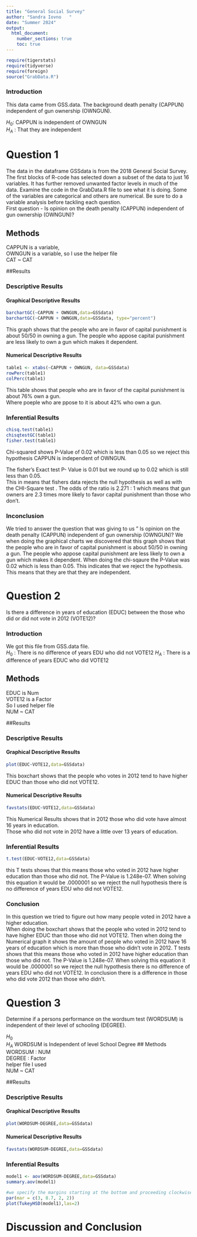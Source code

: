 ```yaml
---
title: "General Social Survey"
author: "Sandra Iovno   "
date: "Summer 2024"
output: 
  html_document:
    number_sections: true
    toc: true
---
```



```r
require(tigerstats)
require(tidyverse)
require(foreign)
source("GrabData.R")
```
 
### Introduction 

 This data came from GSS.data. The background death penalty (CAPPUN) independent of gun ownership (OWNGUN). 
 
 $H_0$: CAPPUN is independent of OWNGUN   
$H_A$ : That they are independent 

 
#  Question 1

<!--In this section you explain what you are trying to show.  Where did the data come from?  What is the research or other question you are trying to answer?!-->

The data in the dataframe GSSdata is from the 2018 General Social Survey. The first blocks of R-code has selected down a subset of the data to just 16 variables. It has further removed unwanted factor levels in much of the data. Examine the code in the GrabData.R file to see what it is doing. Some of the variables are categorical and others are numerical. Be sure to do a variable analysis before tackling each question.  
First question - Is opinion on the death penalty (CAPPUN) independent of gun ownership (OWNGUN)?



## Methods

<!--Decide on your methods:  use "variable analysis" or other appropriate descriptors.  Make sure to choose at least one graphical method and at least one numerical method.!-->
 
  CAPPUN is a variable,  
  OWNGUN is a variable,
  so I use the helper file    
  CAT ~ CAT  
    
    
##Results

<!--Divide this section into two sub-sections:  One for your descriptive  results and one for your inferential results.!-->

### Descriptive Results

#### Graphical Descriptive Results

```r
barchartGC(~CAPPUN + OWNGUN,data=GSSdata)
barchartGC(~CAPPUN + OWNGUN,data=GSSdata, type="percent")

```

  This graph shows that the people who are in favor of capital punishment is about 50/50 in owning a gun. 
    The people who appose capital punishment are less likely to own a gun which makes it dependent. 

<!--Graphical results here.  Make sure to show your code.  Provide appropriate labels for axes, giving units if possible, and provide a good title for the graph, too.  Use the graphical results to describe the patterns if any that exist in the data as focused toward the research question!-->

#### Numerical Descriptive Results

```r
table1 <- xtabs(~CAPPUN + OWNGUN, data=GSSdata)
rowPerc(table1)
colPerc(table1)
```
  This table shows that people who are in favor of the capital punishment is about 76% own a gun.  
    Where poeple who are ppose to it is about 42% who own a gun.  


<!--Numerical results go here. Use the numerical results to describe the patterns if any that exist in the data as focused toward the research question!-->

### Inferential Results

<!--State hypothesis clearly.  Make sure your discussion of the inferential test covers all the aspects that the test output produces, such as test statistic, p-value etc.  Make a decision about the null hypothesis, explain the assumptions on which the selected test/procedure was based, and why the chosen procedure satisfys the assumptions and is appropriate to answer the research question!-->


```r
chisq.test(table1)
chisqtestGC(table1)
fisher.test(table1)
```

 Chi-squared shows P-Value of 0.02 which is less than 0.05 so we reject this hypothesis CAPPUN is independent of OWNGUN.  
 
 The fisher's Exact test P- Value is 0.01 but we round up to 0.02 which is still less than 0.05.  
 This in means that fishers data rejects the null hypothesis as well as with the CHI-Square test . The odds of the ratio is 2.271 : 1 which means that gun owners are 2.3 times more likely to favor capital punishment than those who don't.   
 
 
### Inconclusion 

We tried to answer the question that was giving to us " Is opinion on the death penalty (CAPPUN) independent of gun ownership (OWNGUN)? We when doing the graphical charts we discovered that this graph shows that the people who are in favor of capital punishment is about 50/50 in owning a gun. 
  The people who appose capital punishment are less likely to own a gun which makes it dependent.
  When doing the chi-sqaure the P-Value was 0.02 which is less than 0.05. This indicates that we reject the hypothesis. This means that they are that they are independent. 

#  Question 2

<!--In this section you explain what you are trying to show.  Where did the data come from?  What is the research or other question you are trying to answer?!-->

Is there a difference in years of education (EDUC) between the those who did or did not vote in 2012 (VOTE12)?


### Introduction 
We got this file from GSS.data file.  
$H_0$ : There is no difference of years EDU who did not VOTE12
$H_A$ : There is a difference of years EDUC who did VOTE12

## Methods
EDUC is Num  
VOTE12 is a Factor   
So I used helper file  
NUM ~ CAT 


<!--Decide on your methods:  use "variable analysis" or other appropriate descriptors.  Make sure to choose at least one graphical method and at least one numerical method.!-->

##Results

<!--Divide this section into two sub-sections:  One for your descriptive  results and one for your inferential results.!-->

### Descriptive Results

#### Graphical Descriptive Results
<!--Graphical results here.  Make sure to show your code.  Provide appropriate labels for axes, giving units if possible, and provide a good title for the graph, too.  Use the graphical results to describe the patterns if any that exist in the data as focused toward the research question!-->

```r
plot(EDUC~VOTE12,data=GSSdata)
```

  This boxchart shows that the people who votes in 2012 tend to have higher EDUC than those who did not VOTE12.       
  
  
#### Numerical Descriptive Results
<!--Numerical results go here. Use the numerical results to describe the patterns if any that exist in the data as focused toward the research question!-->
```r
favstats(EDUC~VOTE12,data=GSSdata)
```
This Numerical Results shows that in 2012 those who did vote have almost 16 years in education.  
Those who did not vote in 2012 have a little over 13 years of education.  

### Inferential Results

<!--State hypothesis clearly.  Make sure your discussion of the inferential test covers all the aspects that the test output produces, such as test statistic, p-value etc.  Make a decision about the null hypothesis, explain the assumptions on which the selected test/procedure was based, and why the chosen procedure satisfys the assumptions and is appropriate to answer the research question!-->

```r
t.test(EDUC~VOTE12,data=GSSdata)
``` 
this T tests shows that this means those who voted in 2012 have higher education than those who did not. The P-Value is 1.248e-07. When solving this equation it would be .0000001 so we reject the null hypothesis there is no difference of years EDU who did not VOTE12. 


### Conclusion  
In this question we tried to figure out how many people voted in 2012 have a higher education.  
When doing the  boxchart shows that the people who voted in 2012 tend to have higher EDUC than those who did not VOTE12. Then when doing the Numerical graph it shows the amount of people who voted in 2012 have 16 years of education which is more than those who didn't vote in 2012. T tests shows that this means those who voted in 2012 have higher education than those who did not. The P-Value is 1.248e-07. When solving this equation it would be .0000001 so we reject the null hypothesis there is no difference of years EDU who did not VOTE12. In conclusion there is a difference in those who did vote 2012 than those who didn't. 

#  Question 3

<!--In this section you explain what you are trying to show.  Where did the data come from?  What is the research or other question you are trying to answer?!-->
 
Determine if a persons performance on the wordsum test (WORDSUM) is independent of their level of schooling (DEGREE).

$H_0$  
$H_A$ WORDSUM is Independent of level School Degree
## Methods
WORDSUM : NUM   
DEGREE : Factor   
helper file I used    
NUM ~ CAT 


<!--Decide on your methods:  use "variable analysis" or other appropriate descriptors.  Make sure to choose at least one graphical method and at least one numerical method.!-->

##Results

<!--Divide this section into two sub-sections:  One for your descriptive  results and one for your inferential results.!-->

### Descriptive Results

#### Graphical Descriptive Results

```r
plot(WORDSUM~DEGREE,data=GSSdata)
```

<!--Graphical results here.  Make sure to show your code.  Provide appropriate labels for axes, giving units if possible, and provide a good title for the graph, too.  Use the graphical results to describe the patterns if any that exist in the data as focused toward the research question!-->

#### Numerical Descriptive Results

<!--Numerical results go here. Use the numerical results to describe the patterns if any that exist in the data as focused toward the research question!-->

```r
favstats(WORDSUM~DEGREE,data=GSSdata)
```


### Inferential Results

<!--State hypothesis clearly.  Make sure your discussion of the inferential test covers all the aspects that the test output produces, such as test statistic, p-value etc.  Make a decision about the null hypothesis, explain the assumptions on which the selected test/procedure was based, and why the chosen procedure satisfys the assumptions and is appropriate to answer the research question!-->

```r
model1 <- aov(WORDSUM~DEGREE,data=GSSdata)
summary.aov(model1)
```
```r
#we specify the margins starting at the bottom and proceeding clockwise - thus 8.7 is the left side margin to hold the names of the factors
par(mar = c(3, 8.7, 2, 2))
plot(TukeyHSD(model1),las=2)
```

<!--State hypothesis clearly.  Make sure your discussion of the inferential test covers all the aspects that the test output produces, such as test statistic, p-value etc.  Make a decision about the null hypothesis, explain the assumptions on which the selected test/procedure was based, and why the chosen procedure satisfys the assumptions and is appropriate to answer the research question!-->


# Discussion and Conclusion

<!--Discussion and conclusion here.  If you found a relationship be sure to consider whether the relationship occurs because one of the variavbles causes the other, or whether they perhasps are related for some other reason.  Watch the chapter 6 videos from the GeorgeTown videos collection.!-->

